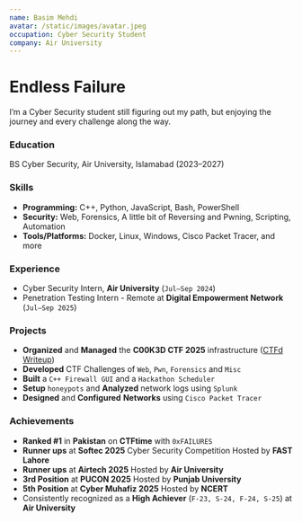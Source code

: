 ```yaml
---
name: Basim Mehdi
avatar: /static/images/avatar.jpeg
occupation: Cyber Security Student
company: Air University
---
```


# Endless Failure

I’m a Cyber Security student still figuring out my path, but enjoying the journey and every challenge along the way.

### Education
BS Cyber Security, Air University, Islamabad (2023–2027)

### Skills
- **Programming:** C++, Python, JavaScript, Bash, PowerShell
- **Security:** Web, Forensics, A little bit of Reversing and Pwning, Scripting, Automation
- **Tools/Platforms:** Docker, Linux, Windows, Cisco Packet Tracer, and more

### Experience
- Cyber Security Intern, **Air University** (`Jul–Sep 2024`)
- Penetration Testing Intern - Remote at **Digital Empowerment Network** (`Jul–Sep 2025`)

### Projects
- **Organized** and **Managed** the **C00K3D CTF 2025** infrastructure ([CTFd Writeup](/blog/ctfd))
- **Developed** CTF Challenges of `Web`, `Pwn`, `Forensics` and `Misc`
- **Built** a ``C++ Firewall GUI`` and a ``Hackathon Scheduler``
- **Setup** `honeypots` and **Analyzed** network logs using `Splunk`
- **Designed** and **Configured** **Networks** using `Cisco Packet Tracer`

### Achievements
- **Ranked #1** in **Pakistan** on **CTFtime** with `0xFAILURES`
- **Runner ups** at **Softec 2025** Cyber Security Competition Hosted by **FAST Lahore**
- **Runner ups** at **Airtech 2025** Hosted by **Air University**
- **3rd Position** at **PUCON 2025** Hosted by **Punjab University**
- **5th Position** at **Cyber Muhafiz 2025** Hosted by **NCERT**
- Consistently recognized as a **High Achiever** (`F-23, S-24, F-24, S-25`) at **Air University**


